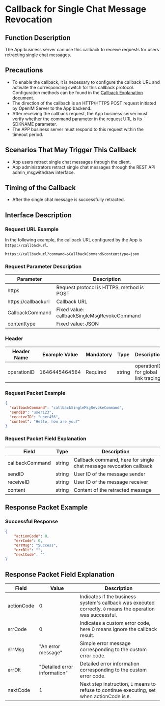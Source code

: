 # Callback for Single Chat Message Revocation

## Function Description
The App business server can use this callback to receive requests for users retracting single chat messages.

## Precautions
- To enable the callback, it is necessary to configure the callback URL and activate the corresponding switch for this callback protocol. Configuration methods can be found in the [Callback Explanation](../introduction) document.
- The direction of the callback is an HTTP/HTTPS POST request initiated by OpenIM Server to the App backend.
- After receiving the callback request, the App business server must verify whether the command parameter in the request URL is its SDKNAME parameter.
- The APP business server must respond to this request within the timeout period.

## Scenarios That May Trigger This Callback
- App users retract single chat messages through the client.
- App administrators retract single chat messages through the REST API admin_msgwithdraw interface.

## Timing of the Callback
- After the single chat message is successfully retracted.

## Interface Description

### Request URL Example
In the following example, the callback URL configured by the App is `https://callbackurl`.
```plaintext
https://callbackurl?command=$CallbackCommand&contenttype=json
```

### Request Parameter Description

| Parameter            | Description                                          |
|----------------------|------------------------------------------------------|
| https               | Request protocol is HTTPS, method is POST            |
| https://callbackurl | Callback URL                                         |
| CallbackCommand     | Fixed value: callbackSingleMsgRevokeCommand          |
| contenttype         | Fixed value: JSON                                    |

### Header
| Header Name | Example Value | Mandatory | Type   | Description                         |
|-------------|---------------|-----------|--------|-------------------------------------|
| operationID | 1646445464564 | Required  | string | operationID for global link tracing |

### Request Packet Example
```json
{
  "callbackCommand": "callbackSingleMsgRevokeCommand",
  "sendID": "user123",
  "receiveID": "user456",
  "content": "Hello, how are you?"
}
```

### Request Packet Field Explanation

| Field           | Type    | Description                               |
|-----------------|---------|-------------------------------------------|
| callbackCommand | string  | Callback command, here for single chat message revocation callback |
| sendID          | string  | User ID of the message sender             |
| receiveID       | string  | User ID of the message receiver           |
| content         | string  | Content of the retracted message          |

## Response Packet Example

### Successful Response

```json
{
    "actionCode": 0,
    "errCode": 0,
    "errMsg": "Success",
    "errDlt": "",
    "nextCode": ""
}
```

## Response Packet Field Explanation
| Field      | Value | Description                                              |
|------------|-------|----------------------------------------------------------|
| actionCode | 0     | Indicates if the business system's callback was executed correctly. `0` means the operation was successful. |
| errCode    | 0     | Indicates a custom error code, here 0 means ignore the callback result. |
| errMsg     | "An error message" | Simple error message corresponding to the custom error code. |
| errDlt     | "Detailed error information" | Detailed error information corresponding to the custom error code. |
| nextCode   | 1     | Next step instruction, `1` means to refuse to continue executing, set when actionCode is `0`. |